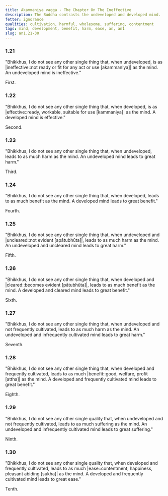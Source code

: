 ```yaml
---
title: Akammaniya vagga - The Chapter On The Ineffective
description: The Buddha contrasts the undeveloped and developed mind.
fetter: ignorance
qualities: cultivation, harmful, wholesome, suffering, contentment
tags: mind, development, benefit, harm, ease, an, an1
slug: an1.21-30
---
```


### 1.21

"Bhikkhus, I do not see any other single thing that, when undeveloped, is as |ineffective::not ready or fit for any act or use [akammaniya]| as the mind. An undeveloped mind is ineffective."

First.

### 1.22

"Bhikkhus, I do not see any other single thing that, when developed, is as |effective::ready, workable, suitable for use [kammaniya]| as the mind. A developed mind is effective."

Second.

### 1.23

"Bhikkhus, I do not see any other single thing that, when undeveloped, leads to as much harm as the mind. An undeveloped mind leads to great harm."

Third.

### 1.24

"Bhikkhus, I do not see any other single thing that, when developed, leads to as much benefit as the mind. A developed mind leads to great benefit."

Fourth.

### 1.25

"Bhikkhus, I do not see any other single thing that, when undeveloped and |uncleared::not evident [apātubhūta]|, leads to as much harm as the mind. An undeveloped and uncleared mind leads to great harm."

Fifth.

### 1.26

"Bhikkhus, I do not see any other single thing that, when developed and |cleared::becomes evident [pātubhūta]|, leads to as much benefit as the mind. A developed and cleared mind leads to great benefit."

Sixth.

### 1.27

"Bhikkhus, I do not see any other single thing that, when undeveloped and not frequently cultivated, leads to as much harm as the mind. An undeveloped and infrequently cultivated mind leads to great harm."

Seventh.

### 1.28

"Bhikkhus, I do not see any other single thing that, when developed and frequently cultivated, leads to as much |benefit::good, welfare, profit [attha]| as the mind. A developed and frequently cultivated mind leads to great benefit."

Eighth.

### 1.29

"Bhikkhus, I do not see any other single quality that, when undeveloped and not frequently cultivated, leads to as much suffering as the mind. An undeveloped and infrequently cultivated mind leads to great suffering."

Ninth.

### 1.30

"Bhikkhus, I do not see any other single quality that, when developed and frequently cultivated, leads to as much |ease::contentment, happiness, pleasant abiding [sukha]| as the mind. A developed and frequently cultivated mind leads to great ease."

Tenth.